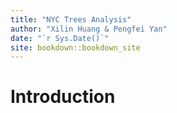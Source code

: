 ```yaml
--- 
title: "NYC Trees Analysis"
author: "Xilin Huang & Pengfei Yan"
date: "`r Sys.Date()`"
site: bookdown::bookdown_site
---
```


# Introduction

